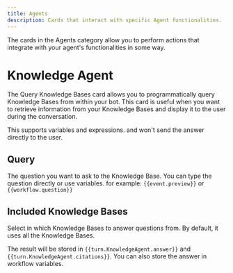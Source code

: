 ```yaml
---
title: Agents
description: Cards that interact with specific Agent functionalities.
---
```


The cards in the Agents category allow you to perform actions that integrate with your agent's functionalities in some way.

# Knowledge Agent

The Query Knowledge Bases card allows you to programmatically query Knowledge Bases from within your bot. This card is useful when you want to retrieve information from your Knowledge Bases and display it to the user during the conversation.

This supports variables and expressions. and won't send the answer directly to the user.

## Query

The question you want to ask to the Knowledge Base. You can type the question directly or use variables. for example: `{{event.preview}}` or `{{workflow.question}}`

## Included Knowledge Bases

Select in which Knowledge Bases to answer questions from. By default, it uses all the Knowledge Bases.

The result will be stored in `{{turn.KnowledgeAgent.answer}}` and `{{turn.KnowledgeAgent.citations}}`. You can also store the answer in workflow variables.

